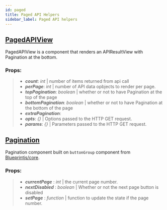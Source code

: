 ```yaml
---
id: paged
title: Paged API Helpers
sidebar_label: Paged API helpers
---
```


## [PagedAPIView](https://github.com/UW-Macrostrat/ui-components/blob/72fcba180bbbdac2884e3a50bd84b97e680c7884/src/api/paged.ts#L30)

PagedAPIView is a component that renders an APIResultView with Pagination at the bottom.

### Props:

> - _**count**_: _int_ | number of items returned from api call
> - _**perPage**_: _int_ | number of API data opbjects to render per page.
> - _**topPagination**_: _boolean_ | whether or not to have Pagination at the top of the page
> - _**bottomPagination**_: _boolean_ | whether or not to have Pagination at the bottom of the page
> - _**extraPagination**_:
> - _**opts**_: _{}_ | Options passed to the HTTP GET request.
> - _**params**_: _{}_ | Parameters passed to the HTTP GET request.

## [Pagination](https://github.com/UW-Macrostrat/ui-components/blob/72fcba180bbbdac2884e3a50bd84b97e680c7884/src/api/paged.ts#L6)

Pagination component built on `buttonGroup` component from [Blueprintjs/core](https://blueprintjs.com/docs/#core/components/button-group).

### Props:

> - _**currentPage**_ : _int_ | the current page number.
> - _**nextDisabled**_ : _boolean_ | Whether or not the next page button is disabled
> - _**setPage**_ : _function_ | function to update the state if the page number.
